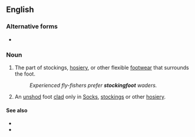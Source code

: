 {{also|stocking-foot}}
==English==

===Alternative forms===
* {{l|en|stocking-foot}}

===Noun===
{{en-noun|stockingfeet}}

# The part of stockings, [[hosiery]], or other flexible [[footwear]] that surrounds the foot.
#: ''Experienced fly-fishers prefer '''stockingfoot''' waders.''
# An [[unshod]] foot [[clad]] only in [[socks|Socks]], [[stockings]] or other [[hosiery]].

====See also====
* {{l|en|in one's stockinged feet}}
* {{l|en|stockinged}}